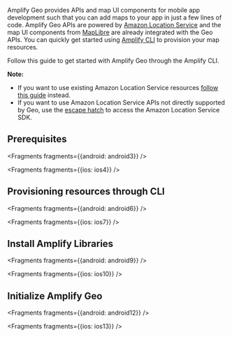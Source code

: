 Amplify Geo provides APIs and map UI components for mobile app development such that you can add maps to your app in just a few lines of code.
Amplify Geo APIs are powered by [Amazon Location Service](https://aws.amazon.com/location/) and the map UI components from [MapLibre](https://maplibre.org/) are already integrated with the Geo APIs. You can quickly get started using [Amplify CLI](/cli/geo/maps) to provision your map resources.

Follow this guide to get started with Amplify Geo through the Amplify CLI.

**Note:**
- If you want to use existing Amazon Location Service resources [follow this guide](/lib-v1/geo/existing-resources) instead.
- If you want to use Amazon Location Service APIs not directly supported by Geo, use the [escape hatch](/lib-v1/geo/escapehatch) to access the Amazon Location Service SDK.

## Prerequisites


<Fragments fragments={{android: android3}} />


<Fragments fragments={{ios: ios4}} />

## Provisioning resources through CLI


<Fragments fragments={{android: android6}} />


<Fragments fragments={{ios: ios7}} />

## Install Amplify Libraries


<Fragments fragments={{android: android9}} />


<Fragments fragments={{ios: ios10}} />

## Initialize Amplify Geo


<Fragments fragments={{android: android12}} />


<Fragments fragments={{ios: ios13}} />
